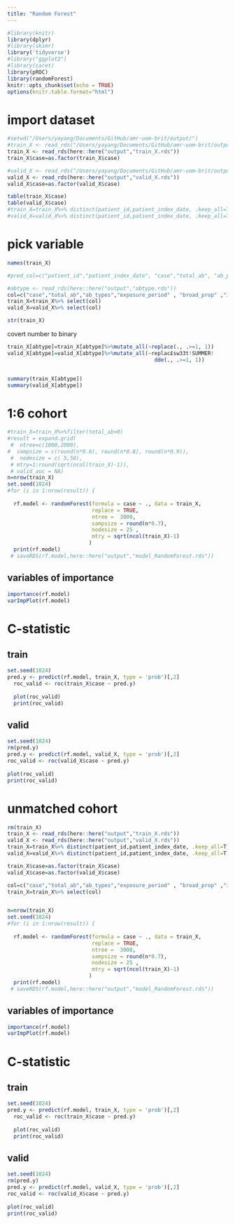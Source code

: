 ```yaml
---
title: "Random Forest"
---
```


```r
#library(knitr)
library(dplyr)
#library(skimr)
library('tidyverse')
#library("ggplot2")
#library(caret)
library(pROC)
library(randomForest)
knitr::opts_chunk$set(echo = TRUE)
options(knitr.table.format="html")

```

# import dataset
```r
#setwd("/Users/yayang/Documents/GitHub/amr-uom-brit/output/")
#train_X <- read_rds("/Users/yayang/Documents/GitHub/amr-uom-brit/output/train_X.rds")
train_X <- read_rds(here::here("output","train_X.rds"))
train_X$case=as.factor(train_X$case)

#valid_X <- read_rds("/Users/yayang/Documents/GitHub/amr-uom-brit/output/valid_X.rds")
valid_X <- read_rds(here::here("output","valid_X.rds"))
valid_X$case=as.factor(valid_X$case)

table(train_X$case)
table(valid_X$case)
#train_X=train_X%>% distinct(patient_id,patient_index_date, .keep_all=T)
#valid_X=valid_X%>% distinct(patient_id,patient_index_date, .keep_all=T)
```


# pick variable
```r
names(train_X)

#pred_col=c("patient_id","patient_index_date", "case","total_ab", "ab_prescriptions","ab_types","prescribe_times","exposure_period","recent_ab_days", "broad_prop" ,"broad_ab_prescriptions","interval_mean","interval_sd","interval_CV","length_mean", "length_sd", "length_CV","prescribe_time_0","prescribe_time_1","prescribe_time_2","prescribe_time_3",col,"AB_1_type","AB_6wk_type" ,"interval_med" ,"length_med" ,"ab_6w_binary" , "AB_6wk")

#abtype <- read_rds(here::here("output","abtype.rds"))
col=c("case","total_ab","ab_types","exposure_period" , "broad_prop" ,"interval_med" , "length_mean")
train_X=train_X%>% select(col)
valid_X=valid_X%>% select(col)

str(train_X)
```

covert number to binary
```r

train_X[abtype]=train_X[abtype]%>%mutate_all(~replace(., .>=1, 1)) 
valid_X[abtype]=valid_X[abtype]%>%mutate_all(~replac£sw33t!SUMMER!
                                               dde(., .>=1, 1)) 


summary(train_X[abtype])
summary(valid_X[abtype])
```


# 1:6 cohort
```r
#train_X=train_X%>%filter(total_ab>0)
#result = expand.grid(
 #  ntree=c(1000,2000),
#  sampsize = c(round(n*0.6), round(n*0.8), round(n*0.9)),
 #  nodesize = c( 5,50),
 # mtry=1:round(sqrt(ncol(train_X)-1)),
 # valid_auc = NA)
n=nrow(train_X)                
set.seed(1024)
#for (i in 1:nrow(result)) {
  
  rf.model <- randomForest(formula = case ~ ., data = train_X, 
                           replace = TRUE,
                           ntree =  3000,
                           sampsize = round(n*0.7),
                           nodesize = 25 ,
                           mtry = sqrt(ncol(train_X)-1)
                          )
  print(rf.model)
 # saveRDS(rf.model,here::here("output","model_RandomForest.rds"))

```

## variables of importance
```r
importance(rf.model)
varImpPlot(rf.model)

```

# C-statistic
## train
```r
set.seed(1024)
pred.y <- predict(rf.model, train_X, type = 'prob')[,2]
  roc_valid <- roc(train_X$case ~ pred.y)
  
  plot(roc_valid)
  print(roc_valid)

```

## valid
```r
set.seed(1024)
rm(pred.y)
pred.y <- predict(rf.model, valid_X, type = 'prob')[,2]
roc_valid <- roc(valid_X$case ~ pred.y)
  
plot(roc_valid)
print(roc_valid)

```

# unmatched cohort
```r
rm(train_X)
train_X <- read_rds(here::here("output","train_X.rds"))
valid_X <- read_rds(here::here("output","valid_X.rds"))
train_X=train_X%>% distinct(patient_id,patient_index_date, .keep_all=T)
valid_X=valid_X%>% distinct(patient_id,patient_index_date, .keep_all=T)

train_X$case=as.factor(train_X$case)
valid_X$case=as.factor(valid_X$case)

```


```r
col=c("case","total_ab","ab_types","exposure_period" , "broad_prop" ,"interval_med" , "length_mean")
train_X=train_X%>% select(col)


n=nrow(train_X)                
set.seed(1024)
#for (i in 1:nrow(result)) {
  
  rf.model <- randomForest(formula = case ~ ., data = train_X, 
                           replace = TRUE,
                           ntree =  3000,
                           sampsize = round(n*0.7),
                           nodesize = 25 ,
                           mtry = sqrt(ncol(train_X)-1)
                          )
  print(rf.model)
 # saveRDS(rf.model,here::here("output","model_RandomForest.rds"))

```

## variables of importance
```r
importance(rf.model)
varImpPlot(rf.model)

```

# C-statistic
## train
```r
set.seed(1024)
pred.y <- predict(rf.model, train_X, type = 'prob')[,2]
  roc_valid <- roc(train_X$case ~ pred.y)
  
  plot(roc_valid)
  print(roc_valid)

```

## valid
```r
set.seed(1024)
rm(pred.y)
pred.y <- predict(rf.model, valid_X, type = 'prob')[,2]
roc_valid <- roc(valid_X$case ~ pred.y)
  
plot(roc_valid)
print(roc_valid)

```